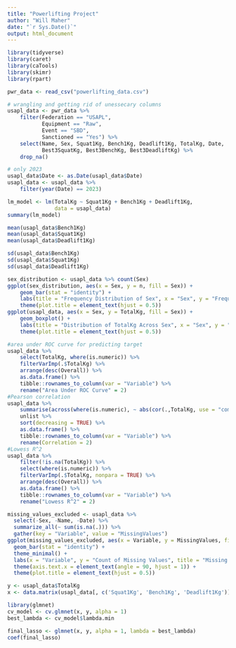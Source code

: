 ```yaml
---
title: "Powerlifting Project"
author: "Will Maher"
date: "`r Sys.Date()`"
output: html_document
---
```


```r
library(tidyverse)
library(caret)
library(caTools)
library(skimr)
library(rpart)
```

```r
pwr_data <- read_csv("powerlifting_data.csv")
```

```r
# wrangling and getting rid of unessecary columns
usapl_data <- pwr_data %>% 
    filter(Federation == "USAPL", 
           Equipment == "Raw",
           Event == "SBD", 
           Sanctioned == "Yes") %>% 
    select(Name, Sex, Squat1Kg, Bench1Kg, Deadlift1Kg, TotalKg, Date,
           Best3SquatKg, Best3BenchKg, Best3DeadliftKg) %>% 
    drop_na() 

# only 2023
usapl_data$Date <- as.Date(usapl_data$Date)
usapl_data <- usapl_data %>% 
    filter(year(Date) == 2023)
```

```r
lm_model <- lm(TotalKg ~ Squat1Kg + Bench1Kg + Deadlift1Kg,
               data = usapl_data)
summary(lm_model)
```

```r
mean(usapl_data$Bench1Kg)
mean(usapl_data$Squat1Kg)
mean(usapl_data$Deadlift1Kg)

sd(usapl_data$Bench1Kg)
sd(usapl_data$Squat1Kg)
sd(usapl_data$Deadlift1Kg)

sex_distribution <- usapl_data %>% count(Sex)
ggplot(sex_distribution, aes(x = Sex, y = n, fill = Sex)) +
    geom_bar(stat = "identity") +
    labs(title = "Frequency Distribution of Sex", x = "Sex", y = "Frequency") +
    theme(plot.title = element_text(hjust = 0.5))
ggplot(usapl_data, aes(x = Sex, y = TotalKg, fill = Sex)) +
    geom_boxplot() +
    labs(title = "Distribution of TotalKg Across Sex", x = "Sex", y = "TotalKg") +
    theme(plot.title = element_text(hjust = 0.5))

#area under ROC curve for predicting target
usapl_data %>% 
    select(TotalKg, where(is.numeric)) %>% 
    filterVarImp(.$TotalKg) %>%
    arrange(desc(Overall)) %>%
    as.data.frame() %>%
    tibble::rownames_to_column(var = "Variable") %>%
    rename("Area Under ROC Curve" = 2)
#Pearson correlation
usapl_data %>% 
    summarise(across(where(is.numeric), ~ abs(cor(.,TotalKg, use = "complete.obs")))) %>% 
    unlist %>% 
    sort(decreasing = TRUE) %>%
    as.data.frame() %>%
    tibble::rownames_to_column(var = "Variable") %>%
    rename(Correlation = 2)
#Lowess R^2
usapl_data %>% 
    filter(!is.na(TotalKg)) %>% 
    select(where(is.numeric)) %>% 
    filterVarImp(.$TotalKg, nonpara = TRUE) %>% 
    arrange(desc(Overall)) %>%
    as.data.frame() %>%
    tibble::rownames_to_column(var = "Variable") %>%
    rename("Lowess R^2" = 2)

missing_values_excluded <- usapl_data %>%
  select(-Sex, -Name, -Date) %>%
  summarize_all(~ sum(is.na(.))) %>%
  gather(key = "Variable", value = "MissingValues")
ggplot(missing_values_excluded, aes(x = Variable, y = MissingValues, fill = Variable)) +
  geom_bar(stat = "identity") +
  theme_minimal() +
  labs(x = "Variable", y = "Count of Missing Values", title = "Missing Values per Variable") +
  theme(axis.text.x = element_text(angle = 90, hjust = 1)) + 
  theme(plot.title = element_text(hjust = 0.5))
```

```r
y <- usapl_data$TotalKg
x <- data.matrix(usapl_data[, c('Squat1Kg', 'Bench1Kg', 'Deadlift1Kg')])

library(glmnet)
cv_model <- cv.glmnet(x, y, alpha = 1)
best_lambda <- cv_model$lambda.min

final_lasso <- glmnet(x, y, alpha = 1, lambda = best_lambda)
coef(final_lasso)

```
